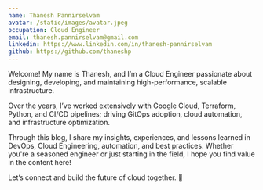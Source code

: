 ```yaml
---
name: Thanesh Pannirselvam
avatar: /static/images/avatar.jpeg
occupation: Cloud Engineer
email: thanesh.pannirselvam@gmail.com
linkedin: https://www.linkedin.com/in/thanesh-pannirselvam
github: https://github.com/thaneshp
---
```


Welcome! My name is Thanesh, and I’m a Cloud Engineer passionate about designing, developing, and maintaining high-performance, scalable infrastructure.

Over the years, I’ve worked extensively with Google Cloud, Terraform, Python, and CI/CD pipelines; driving GitOps adoption, cloud automation, and infrastructure optimization.

Through this blog, I share my insights, experiences, and lessons learned in DevOps, Cloud Engineering, automation, and best practices. Whether you're a seasoned engineer or just starting in the field, I hope you find value in the content here!

Let’s connect and build the future of cloud together. 🚀
